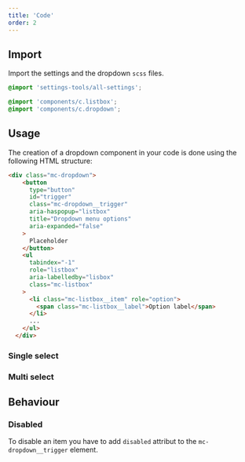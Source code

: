 ```yaml
---
title: 'Code'
order: 2
---
```


## Import

Import the settings and the dropdown `scss` files.

```scss
@import 'settings-tools/all-settings';

@import 'components/c.listbox';
@import 'components/c.dropdown';
```

## Usage

The creation of a dropdown component in your code is done using the following HTML structure:

```HTML
<div class="mc-dropdown">
    <button 
      type="button" 
      id="trigger" 
      class="mc-dropdown__trigger" 
      aria-haspopup="listbox" 
      title="Dropdown menu options" 
      aria-expanded="false"
    >
      Placeholder
    </button>
    <ul
      tabindex="-1"
      role="listbox"
      aria-labelledby="lisbox"
      class="mc-listbox"
    >
      <li class="mc-listbox__item" role="option">
        <span class="mc-listbox__label">Option label</span>
      </li>
      ...
    </ul>
  </div>
```

### Single select

<Preview path="default" />

### Multi select

<Preview path="multi" />

## Behaviour

### Disabled

To disable an item you have to add `disabled` attribut to the `mc-dropdown__trigger` element.

<Preview path="disabled" />
